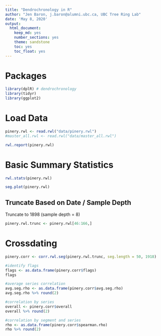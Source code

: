```yaml
---
title: "Dendrochronology in R"
author: "Jen Baron, j.baron@alumni.ubc.ca, UBC Tree Ring Lab"
date: 'May 8, 2020'
output:
  html_document:
    keep_md: yes
    number_sections: yes
    theme: sandstone
    toc: yes
    toc_float: yes
---
```


# Packages

```r
library(dplR) # dendrochronology
library(tidyr)
library(ggplot2)
```

# Load Data

```r
pinery.rwl <- read.rwl("data/pinery.rwl")
#master_all.rwl <- read.rwl("data/master_all.rwl")
```

```r
rwl.report(pinery.rwl)
```

# Basic Summary Statistics

```r
rwl.stats(pinery.rwl)
```

```r
seg.plot(pinery.rwl)
```

## Truncate Based on Date / Sample Depth

Truncate to 1898 (sample depth = 8)

```r
pinery.rwl.trunc <- pinery.rwl[46:166,]
```






# Crossdating


```r
pinery.corr <- corr.rwl.seg(pinery.rwl.trunc, seg.length = 50, 1918)
```

```r
#identify flags
flags <- as.data.frame(pinery.corr$flags) 
flags

#average series correlation
avg.seg.rho <- as.data.frame(pinery.corr$avg.seg.rho)
avg.seg.rho %>% round(2)

#correlation by series
overall <- pinery.corr$overall
overall %>% round(2)

#correlation by segment and series
rho <- as.data.frame(pinery.corr$spearman.rho)
rho %>% round(2)
```





